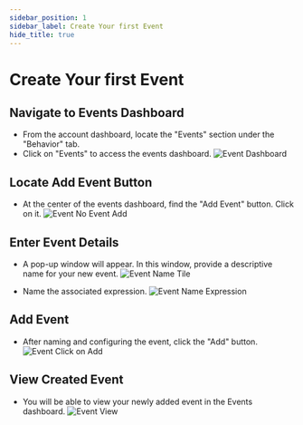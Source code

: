 ```yaml
---
sidebar_position: 1
sidebar_label: Create Your first Event
hide_title: true
---
```



# Create Your first Event

## Navigate to Events Dashboard

- From the account dashboard, locate the "Events" section under the "Behavior" tab.
- Click on "Events" to access the events dashboard.
  <img src={EventDashboard} alt="Event Dashboard" />

## Locate Add Event Button

- At the center of the events dashboard, find the "Add Event" button. Click on it.
  <img src={EventNoEventAdd} alt="Event No Event Add" />

## Enter Event Details

- A pop-up window will appear. In this window, provide a descriptive name for your new event.
  <img src={EventNameTile} alt="Event Name Tile" />

- Name the associated expression.
  <img src={EventNameExpression} alt="Event Name Expression" />

## Add Event

- After naming and configuring the event, click the "Add" button.
  <img src={EventClickonAdd} alt="Event Click on Add" />

## View Created Event

- You will be able to view your newly added event in the Events dashboard.
  <img src={EventView} alt="Event View" />
